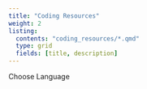 ```yaml
---
title: "Coding Resources"
weight: 2
listing:
  contents: "coding_resources/*.qmd"
  type: grid
  fields: [title, description]
---
```


Choose Language